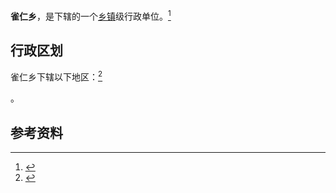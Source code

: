 {{中国乡级行政区|65/23/28/203/000}}

'''雀仁乡'''，是{{PRC admin/fullname|65/23/28/203/000|3}}下辖的一个[[乡镇|乡镇]]级行政单位。<ref>{{PRC admin/ref sgc|{{PRC admin/parent|65/23/28/203/000}}}}</ref>

== 行政区划 ==

雀仁乡下辖以下地区：<ref>{{PRC admin/ref sgc|65/23/28/203/000}}</ref>

{{PRC admin/children|65/23/28/203/000}}。

== 参考资料 ==

{{reflist}}

{{PRC admin/navcat|65/23/28/203/000}}
{{新疆行政区划小作品}}